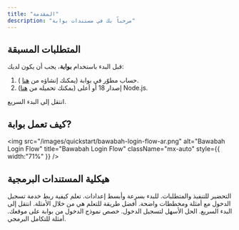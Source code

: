 ```yaml
---
title: "المقدمة"
description: "مرحباً بك في مستندات بوابة"
---
```


## المتطلبات المسبقة

قبل البدء باستخدام **بوابة**، يجب أن يكون لديك:

1. حساب مطوّر في بوابة (يمكنك إنشاؤه من [هنا](https://bawabah.app/dev/login) ).
2. إصدار 18 أو أعلى (يمكنك تحميله من [هنا](https://nodejs.org/en/download)) Node.js.

<Card title="جاهز للبدء؟" icon="rocket" horizontal href="/getting-started/ar/quickstart">
  انتقل إلى البدء السريع.
</Card>

## كيف تعمل بوابة?

<img
  src="/images/quickstart/bawabah-login-flow-ar.png"
  alt="Bawabah Login Flow"
  title="Bawabah Login Flow"
  className="mx-auto"
  style={{ width:"71%" }}
/>

## هيكلية المستندات البرمجية

<Steps>
  <Step title="المقدمة" icon="book" iconType="solid">
    التحضير للتنفيذ والمتطلبات.
  </Step>
  <Step title="البدء السريع" icon="rocket" iconType="solid">
    للبدء بسرعة وأبسط إعدادات.
  </Step>
  <Step title="التطوير" icon="code" iconType="solid">
    تعلم كيفية ربط خدمة تسجيل الدخول مع أمثلة ومخططات واضحة.
  </Step>
  <Step title="أمثلة" icon="flask" iconType="solid">
    أفضل طريقة للتعلم هي من خلال الأمثلة.
  </Step>
</Steps>

<Columns cols={2}>
  <Card title="البدء السريع" icon="rocket" iconType="regular" href="/getting-started/ar/quickstart">
    انتقل إلى البدء السريع.
  </Card>
  <Card title="تسجيل الدخول المستضاف" icon="page" href="/essentials/settings">
    الحل الأسهل لتسجيل الدخول.
  </Card>
  <Card title="تسجيل الدخول عبر النموذج" icon="envelope" href="/essentials/navigation">
    خصص نموذج الدخول من بوابة على موقعك.
  </Card>
  <Card title="أمثلة" icon="flask" href="/api-reference/introduction">
    أمثلة للتكامل البرمجي.
  </Card>
</Columns>